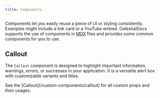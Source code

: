 ```yaml
---
title: Components
---
```


Components let you easily reuse a piece of UI or styling consistently. Examples might include a link card or a YouTube embed. CelestialDocs supports the use of components in [MDX](https://mdxjs.com/) files and provides some common components for you to use.

## Callout

The `Callout` component is designed to highlight important information, warnings, errors, or successes in your application. It is a versatile alert box with customizable variants and titles.

<Callout>
  See the [Callout](/custom-components/callout) for all custom props and their usages. 
</Callout>
